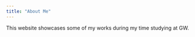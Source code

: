 ```yaml
---
title: "About Me"
---
```


This website showcases some of my works during my time studying at GW. 

```r


```

